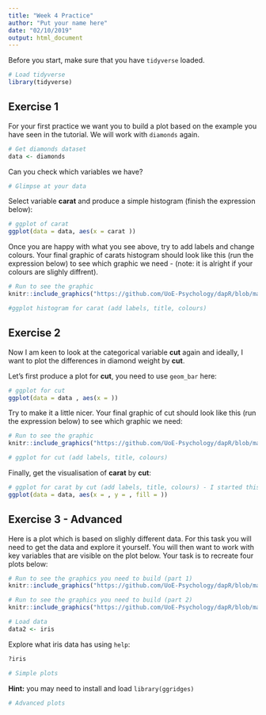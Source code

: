 ```yaml
---
title: "Week 4 Practice"
author: "Put your name here"
date: "02/10/2019"
output: html_document
---
```


Before you start, make sure that you have `tidyverse` loaded.

```r
# Load tidyverse
library(tidyverse)
```

## Exercise 1

For your first practice we want you to build a plot based on the example you have seen in the tutorial. We will work with `diamonds` again. 

```r
# Get diamonds dataset
data <- diamonds
```

Can you check which variables we have?

```r
# Glimpse at your data

```

Select variable **carat** and produce a simple histogram (finish the expression below):

```r
# ggplot of carat
ggplot(data = data, aes(x = carat )) 
```

Once you are happy with what you see above, try to add labels and change colours. Your final graphic of carats histogram should look like this (run the expression below) to see which graphic we need - (note: it is alright if your colours are slighly diffrent).

```r
# Run to see the graphic
knitr::include_graphics("https://github.com/UoE-Psychology/dapR/blob/master/dapR_1/week_4/plot1.jpeg?raw=true")
```


```r
#ggplot histogram for carat (add labels, title, colours)

```

## Exercise 2

Now I am keen to look at the categorical variable **cut** again and ideally, I want to plot the differences in diamond weight by  **cut**.

Let's first produce a plot for **cut**, you need to use `geom_bar` here:

```r
# ggplot for cut
ggplot(data = data , aes(x = ))

```

Try to make it a little nicer. Your final graphic of cut should look like this (run the expression below) to see which graphic we need:

```r
# Run to see the graphic
knitr::include_graphics("https://github.com/UoE-Psychology/dapR/blob/master/dapR_1/week_4/plot2.jpeg?raw=true")
```

```r
# ggplot for cut (add labels, title, colours)

```

Finally, get the visualisation of **carat** by **cut**:

```r
# ggplot for carat by cut (add labels, title, colours) - I started this one for you:
ggplot(data = data, aes(x = , y = , fill = ))

```










## Exercise 3 - Advanced 

Here is a plot which is based on slighly different data. For this task you will need to get the data and explore it yourself. You will then want to work with key variables that are visible on the plot below. Your task is to recreate four plots below:

```r
# Run to see the graphics you need to build (part 1)
knitr::include_graphics("https://github.com/UoE-Psychology/dapR/blob/master/dapR_1/week_4/plot3.jpeg?raw=true")

```

```r
# Run to see the graphics you need to build (part 2)
knitr::include_graphics("https://github.com/UoE-Psychology/dapR/blob/master/dapR_1/week_4/plot4.jpeg?raw=true")
```


```r
# Load data
data2 <- iris

```

Explore what iris data has using `help`:

```r
?iris
```

```r
# Simple plots

```


**Hint:** you may need to install and load `library(ggridges)`

```r
# Advanced plots

```

